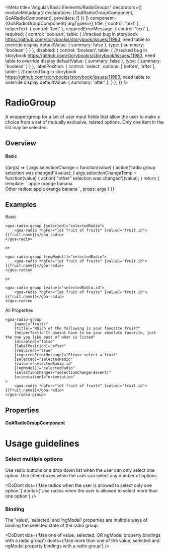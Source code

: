 


<Meta title="Angular/Basic Elements/RadioGroups" decorators={[
        moduleMetadata({
          declarations: [GoARadioGroupComponent, GoARadioComponent],
          providers: []
        })
    ]}
    component={GoARadioGroupComponent}
    argTypes={{
      title: { control: 'text' },
      helperText: { control: 'text' },
      requiredErrorMessage: { control: 'text' },
      required: {
        control: 'boolean',
        table: { //tracked bug in storybook https://github.com/storybookjs/storybook/issues/11983, need table to override display
           defaultValue: { summary: false },
           type: { summary: 'boolean' }
        }
      },
      disabled: {
        control: 'boolean',
        table: { //tracked bug in storybook https://github.com/storybookjs/storybook/issues/11983, need table to override display
           defaultValue: { summary: false },
           type: { summary: 'boolean' }
        }
      },
      labelPosition: {
        control: 'select',
        options: ['before', 'after'],
        table: { //tracked bug in storybook https://github.com/storybookjs/storybook/issues/11983, need table to override display
           defaultValue: { summary: 'after' },
        }
      },
    }}
 />

# RadioGroup
A wrapper/group for a set of user input fields that allow the user to make a choice from a set of mutually exclusive, related options.  Only one item in the list may be selected.

## Overview

#### Basic
<Canvas>
  <Story name="Basic" height={200}
    args={
      {
        name: 'fruits',
        title: 'Which of the following is your favorite fruit?',
        helperText: 'It doesnt have to be your absolute favorite, just the one you like best of what is listed',
        disabled: false,
        labelPosition: 'after',
        required: false,
        orientation: 'horizontal',
        requiredErrorMessage: 'Please select a fruit',
      }}
  >
    {(args) => {
      args.selectionChange = function(value) {
        action('radio group selection was changed')(value);
      }
      args.selectionChangeTemp = function(value) {
        action('"other" selection was changed')(value);
      }
      return {
        template: `<goa-radio-group
                    [name]="name"
                    [title]="title"
                    [helperText]="helperText"
                    [disabled]="disabled"
                    [labelPosition]="labelPosition"
                    [required]="required"
                    [requiredErrorMessage]="requiredErrorMessage"
                    (selectionChange)="selectionChange($event)"
                    [orientation]="orientation"
                  >
                    <goa-radio [value]="'apple'">apple</goa-radio>
                    <goa-radio [value]="'orange'">orange</goa-radio>
                    <goa-radio [value]="'banana'">banana</goa-radio>
                  </goa-radio-group>
                  <br />
                  Other radios:
                    <goa-radio name="temp" [value]="'apple'" (selectionChange)="selectionChangeTemp($event)">apple</goa-radio>
                    <goa-radio name="temp" [value]="'orange'" (selectionChange)="selectionChangeTemp($event)">orange</goa-radio>
                    <goa-radio name="temp" [value]="'banana'" (selectionChange)="selectionChangeTemp($event)">banana</goa-radio>
                  `,
        props: args
      }
    }}
  </Story>
</Canvas>


## Examples
Basic
```
<goa-radio-group [selected]="selectedRadio">
    <goa-radio *ngFor="let fruit of fruits" [value]="fruit.id">{{fruit.name}}</goa-radio>
</goa-radio>

or

<goa-radio-group [(ngModel)]="selectedRadio">
    <goa-radio *ngFor="let fruit of fruits" [value]="fruit.id">{{fruit.name}}</goa-radio>
</goa-radio>

or

<goa-radio-group [value]="selectedRadio.id">
    <goa-radio *ngFor="let fruit of fruits" [value]="fruit.id">{{fruit.name}}</goa-radio>
</goa-radio>

```

All Properties
```
<goa-radio-group
    [name]="fruits"
    [title]="Which of the following is your favorite fruit?"
    [helperText]="It doesnt have to be your absolute favorite, just the one you like best of what is listed"
    [disabled]="false"
    [labelPosition]="after"
    [required]="true"
    [requiredErrorMessage]="Please select a fruit"
    [selected]="selectedRadio"
    [value]="selectedRadio.id"
    [(ngModel)]="selectedRadio"
    (selectionChange)="selectionChange($event)"
    [orientation]="orientation"
>
    <goa-radio *ngFor="let fruit of fruits" [value]="fruit.id">{{fruit.name}}</goa-radio>
</goa-radio-group>

```

## Properties

#### GoARadioGroupComponent
<Description of={GoARadioGroupComponent} />
<ArgsTable of={GoARadioGroupComponent} />


# Usage guidelines

### Select multiple options
Use radio buttons or a drop down list when the user can only select one option.  Use checkboxes when the user can select any number of options.

<DoDont
  dos={'Use radios when the user is allowed to select only one option.'}
  donts={'Use radios when the user is allowed to select more than one option'}
/>

### Binding
The 'value', 'selected' and 'ngModel' properties are multiple ways of binding the selected state of the radio group.

<DoDont
  dos={'Use one of value, selected, OR ngModel property bindings with a radio group'}
  donts={'Use more than one of the value, selected and ngModel property bindings with a radio group'}
/>

